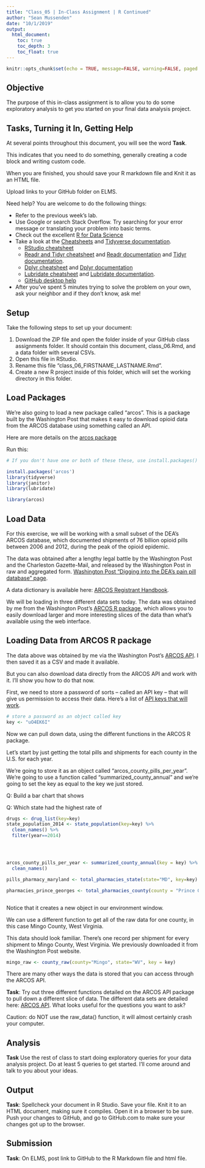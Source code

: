 ```yaml
---
title: "Class_05 | In-Class Assignment | R Continued"
author: "Sean Mussenden"
date: "10/1/2019"
output:
  html_document:
    toc: true
    toc_depth: 3
    toc_float: true
---
```


```r
knitr::opts_chunk$set(echo = TRUE, message=FALSE, warning=FALSE, paged.print=TRUE)
```

## Objective

The purpose of this in-class assignment is to allow you to do some exploratory analysis to get you started on your final data analysis project.


## Tasks, Turning it In, Getting Help

At several points throughout this document, you will see the word **Task**.  

This indicates that you need to do something, generally creating a code block and writing custom code.  

When you are finished, you should save your R markdown file and Knit it as an HTML file.

Upload links to your GitHub folder on ELMS.

Need help?  You are welcome to do the following things:

* Refer to the previous week's lab.
* Use Google or search Stack Overflow. Try searching for your error message or translating your problem into basic terms.
* Check out the excellent [R for Data Science](https://r4ds.had.co.nz/index.html)
* Take a look at the [Cheatsheets](https://www.rstudio.com/resources/cheatsheets/) and [Tidyverse documentation](https://www.tidyverse.org/).
  * [RStudio cheatsheet](https://www.rstudio.com/resources/cheatsheets/#ide)
  * [Readr and Tidyr cheatsheet](https://github.com/rstudio/cheatsheets/raw/master/data-import.pdf) and [Readr documentation](https://readr.tidyverse.org/) and [Tidyr documentation](https://tidyr.tidyverse.org/reference/index.html).
  * [Dplyr cheatsheet](https://github.com/rstudio/cheatsheets/raw/master/data-transformation.pdf) and [Dplyr documentation](https://dplyr.tidyverse.org/)
  * [Lubridate cheatsheet](https://rawgit.com/rstudio/cheatsheets/master/lubridate.pdf) and [Lubridate documentation](https://lubridate.tidyverse.org/).
  * [GitHub desktop help](https://help.github.com/en/desktop/getting-started-with-github-desktop)
* After you've spent 5 minutes trying to solve the problem on your own, ask your neighbor and if they don't know, ask me!

## Setup

Take the following steps to set up your document:

1. Download the ZIP file and open the folder inside of your GitHub class assignments folder. It should contain this document, class_06.Rmd, and a data folder with several CSVs.
2. Open this file in RStudio.
3. Rename this file "class_06_FIRSTNAME_LASTNAME.Rmd".
4. Create a new R project inside of this folder, which will set the working directory in this folder.   

## Load Packages

We're also going to load a new package called "arcos". This is a package built by the Washington Post that makes it easy to download opioid data from the ARCOS database using something called an API.

Here are more details on the [arcos package](https://wpinvestigative.github.io/arcos/)

Run this:

```r
# If you don't have one or both of these these, use install.packages()

install.packages('arcos')
library(tidyverse)
library(janitor)
library(lubridate)

library(arcos)
```

## Load Data

For this exercise, we will be working with a small subset of the DEA's ARCOS database, which documented shipments of 76 billion opioid pills between 2006 and 2012, during the peak of the opioid epidemic.

The data was obtained after a lengthy legal battle by the Washington Post and the Charleston Gazette-Mail, and released by the Washington Post in raw and aggregated form. [Washington Post "Digging into the DEA's pain pill database" page](https://www.washingtonpost.com/graphics/2019/investigations/dea-pain-pill-database/).

A data dictionary is available here: [ARCOS Registrant Handbook](https://www.deadiversion.usdoj.gov/arcos/handbook/full.pdf).

We will be loading in three different data sets today.  The data was obtained by me from the Washington Post's [ARCOS R package](https://cran.r-project.org/web/packages/arcos/readme/README.html), which allows you to easily download larger and more interesting slices of the data than what's available using the web interface.  

## Loading Data from ARCOS R package

The data above was obtained by me via the Washington Post's [ARCOS API](https://wpinvestigative.github.io/arcos/).  I then saved it as a CSV and made it available.   

But you can also download data directly from the ARCOS API and work with it.  I'll show you how to do that now.

First, we need to store a password of sorts -- called an API key -- that will give us permission to access their data.  Here's a list of [API keys that will work](https://github.com/wpinvestigative/arcos-api/blob/master/keys/keys.txt).  

```r
# store a password as an object called key
key <- "uO4EK6I"
```

Now we can pull down data, using the different functions in the ARCOS R package.

Let's start by just getting the total pills and shipments for each county in the U.S. for each year.  

We're going to store it as an object called "arcos_county_pills_per_year".  We're going to use a function called "summarized_county_annual" and we're going to set the key as equal to the key we just stored.  

Q: Build a bar chart that shows 

Q: Which state had the highest rate of 

```r
drugs <- drug_list(key=key)
state_population_2014 <- state_population(key=key) %>%
  clean_names() %>%
  filter(year==2014)




arcos_county_pills_per_year <- summarized_county_annual(key = key) %>%
  clean_names()

pills_pharmacy_maryland <- total_pharmacies_state(state="MD", key=key)

pharmacies_prince_georges <- total_pharmacies_county(county = "Prince Georges", state = "MD", key = "WaPo")



```

Notice that it creates a new object in our environment window.

We can use a different function to get all of the raw data for one county, in this case Mingo County, West Virginia.  

This data should look familiar. There's one record per shipment for every shipment to Mingo County, West Virginia.  We previously downloaded it from the Washington Post website.

```r
mingo_raw <- county_raw(county="Mingo", state="WV", key = key)

```

There are many other ways the data is stored that you can access through the ARCOS API.  

**Task**: Try out three different functions detailed on the ARCOS API package to pull down a different slice of data. The different data sets are detailed here: [ARCOS API](https://wpinvestigative.github.io/arcos/). What looks useful for the questions you want to ask?

Caution: do NOT use the raw_data() function, it will almost certainly crash your computer.

## Analysis

**Task** Use the rest of class to start doing exploratory queries for your data analysis project.  Do at least 5 queries to get started. I'll come around and talk to you about your ideas.  

## Output

**Task**: Spellcheck your document in R Studio.  Save your file.  Knit it to an HTML document, making sure it compiles.  Open it in a browser to be sure. Push your changes to GitHub, and go to GitHub.com to make sure your changes got up to the browser.

## Submission

**Task**: On ELMS, post link to GitHub to the R Markdown file and html file.
